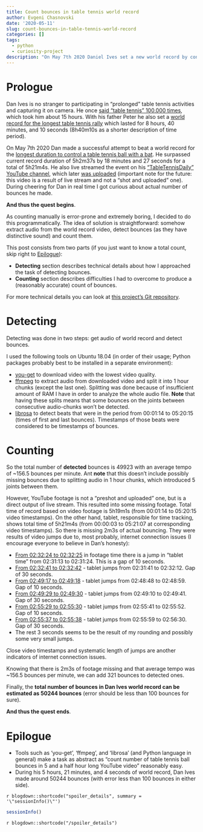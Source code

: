 ```yaml
---
title: Count bounces in table tennis world record
author: Evgeni Chasnovski
date: '2020-05-11'
slug: count-bounces-in-table-tennis-world-record
categories: []
tags:
  - python
  - curiosity-project
description: "On May 7th 2020 Daniel Ives set a new world record by continuously bouncing table tennis ball for 5 hours, 21 minutes, and 4 seconds. But how many bounces did he actually make?"
---
```


# Prologue

Dan Ives is no stranger to participating in "prolonged" table tennis activities and capturing it on camera. He once [said "table tennis" 100,000 times](https://www.youtube.com/watch?v=6mt4_8Rd5tg), which took him about 15 hours. With his father Peter he also set a [world record for the longest table tennis rally](https://www.youtube.com/watch?v=cfp5SEV3Bns) which lasted for 8 hours, 40 minutes, and 10 seconds (8h40m10s as a shorter description of time period).

On May 7th 2020 Dan made a successful attempt to beat a world record for the [longest duration to control a table tennis ball with a bat](https://www.guinnessworldrecords.com/world-records/table-tennis-bat-and-ball-control-duration?fb_comment_id=784092958310554_1433556316697545). He surpassed current record duration of 5h2m37s by 18 minutes and 27 seconds for a total of 5h21m4s. He also live streamed the event on his ["TableTennisDaily" YouTube channel](https://www.youtube.com/channel/UC_368FANcHhkhZ7oVqkW86A), which later [was uploaded](https://www.youtube.com/watch?v=nkgzLeNocb0) (important note for the future: this video is a result of live stream and not a "shot and uploaded" one). During cheering for Dan in real time I got curious about actual number of bounces he made.

**And thus the quest begins**.

As counting manually is error-prone and extremely boring, I decided to do this programmatically. The idea of solution is straightforward: somehow extract audio from the world record video, detect bounces (as they have distinctive sound) and count them.

This post consists from two parts (if you just want to know a total count, skip right to [Epilogue](`r blogdown::shortcode(.name = "relref", '\"#epilogue\"', .type = "html")`)):

- **Detecting** section describes technical details about how I approached the task of detecting bounces.
- **Counting** section describes difficulties I had to overcome to produce a (reasonably accurate) count of bounces.

For more technical details you can look at [this project's Git repository](https://github.com/echasnovski/curiosity-projects/tree/master/ttd-world-record).

# Detecting

Detecting was done in two steps: get audio of world record and detect bounces.

I used the following tools on Ubuntu 18.04 (in order of their usage; Python packages probably best to be installed in a separate environment):

- [you-get](https://github.com/soimort/you-get) to download video with the lowest video quality.
- [ffmpeg](https://www.ffmpeg.org/) to extract audio from downloaded video and split it into 1 hour chunks (except the last one). Splitting was done because of insufficient amount of RAM I have in order to analyze the whole audio file. **Note** that having these splits means that some bounces on the joints between consecutive audio-chunks won't be detected.
- [librosa](https://github.com/librosa/librosa) to detect beats that were in the period from 00:01:14 to 05:20:15 (times of first and last bounces). Timestamps of those beats were considered to be timestamps of bounces.

# Counting

So the total number of **detected** bounces is 49923 with an average tempo of ~156.5 bounces per minute. Ant **note** that this doesn't include possibly missing bounces due to splitting audio in 1 hour chunks, which introduced 5 joints between them.

However, YouTube footage is not a "preshot and uploaded" one, but is a direct output of live stream. This resulted into some missing footage. Total time of record based on video footage is 5h19m1s (from 00:01:14 to 05:20:15 video timestamps). On the other hand, tablet, responsible for time tracking, shows total time of 5h21m4s (from 00:00:03 to 05:21:07 at corresponding video timestamps). So there is missing 2m3s of actual bouncing. They were results of video jumps due to, most probably, internet connection issues (I encourage everyone to believe in Dan's honesty):

- [From 02:32:24 to 02:32:25](https://youtu.be/nkgzLeNocb0?t=9144) in footage time there is a jump in "tablet time" from 02:31:13 to 02:31:24. This is a gap of 10 seconds.
- [From 02:32:41 to 02:32:42](https://youtu.be/nkgzLeNocb0?t=9161) - tablet jumps from 02:31:41 to 02:32:12. Gap of 30 seconds.
- [From 02:49:17 to 02:49:18](https://youtu.be/nkgzLeNocb0?t=10157) - tablet jumps from 02:48:48 to 02:48:59. Gap of 10 seconds.
- [From 02:49:29 to 02:49:30](https://youtu.be/nkgzLeNocb0?t=10169) - tablet jumps from 02:49:10 to 02:49:41. Gap of 30 seconds.
- [From 02:55:29 to 02:55:30](https://youtu.be/nkgzLeNocb0?t=10529) - tablet jumps from 02:55:41 to 02:55:52. Gap of 10 seconds.
- [From 02:55:37 to 02:55:38](https://youtu.be/nkgzLeNocb0?t=10537) - tablet jumps from 02:55:59 to 02:56:30. Gap of 30 seconds.
- The rest 3 seconds seems to be the result of my rounding and possibly some very small jumps.

Close video timestamps and systematic length of jumps are another indicators of internet connection issues.

Knowing that there is 2m3s of footage missing and that average tempo was ~156.5 bounces per minute, we can add 321 bounces to detected ones.

Finally, the **total number of bounces in Dan Ives world record can be estimated as 50244 bounces** (error should be less than 100 bounces for sure).

**And thus the quest ends**.

# Epilogue

- Tools such as 'you-get', 'ffmpeg', and 'librosa' (and Python language in general) make a task as abstract as "count number of table tennis ball bounces in 5 and a half hour long YouTube video" reasonably easy.
- During his 5 hours, 21 minutes, and 4 seconds of world record, Dan Ives made around 50244 bounces (with error less than 100 bounces in either side).

`r blogdown::shortcode("spoiler_details", summary = '\"sessionInfo()\"')`

```r
sessionInfo()
```

`r blogdown::shortcode("/spoiler_details")`
